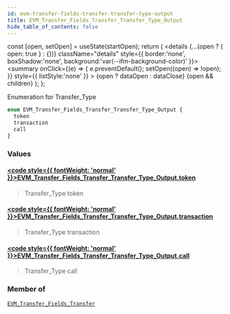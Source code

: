 ```yaml
---
id: evm-transfer-fields-transfer-transfer-type-output
title: EVM_Transfer_Fields_Transfer_Transfer_Type_Output
hide_table_of_contents: false
---
```







  const [open, setOpen] = useState(startOpen);
  return (
    <details {...(open ? { open: true } : {})} className="details" style={{ border:'none', boxShadow:'none', background:'var(--ifm-background-color)' }}>
      <summary
        onClick={(e) => {
          e.preventDefault();
          setOpen((open) => !open);
        }}
        style={{ listStyle:'none' }}
      >
      {open ? dataOpen : dataClose}
      </summary>
      {open && children}
    </details>
  );
};








Enumeration for Transfer_Type


```graphql
enum EVM_Transfer_Fields_Transfer_Transfer_Type_Output {
  token
  transaction
  call
}
```




### Values

#### [<code style={{ fontWeight: 'normal' }}>EVM_Transfer_Fields_Transfer_Transfer_Type_Output.<b>token</b></code>](#)  
> 
> 
> Transfer_Type token
> 

#### [<code style={{ fontWeight: 'normal' }}>EVM_Transfer_Fields_Transfer_Transfer_Type_Output.<b>transaction</b></code>](#)  
> 
> 
> Transfer_Type transaction
> 

#### [<code style={{ fontWeight: 'normal' }}>EVM_Transfer_Fields_Transfer_Transfer_Type_Output.<b>call</b></code>](#)  
> 
> 
> Transfer_Type call
> 



### Member of

[`EVM_Transfer_Fields_Transfer`](/docs/graphql-reference/objects/evm-transfer-fields-transfer)  <Badge class="badge badge--secondary" text="object"/>

